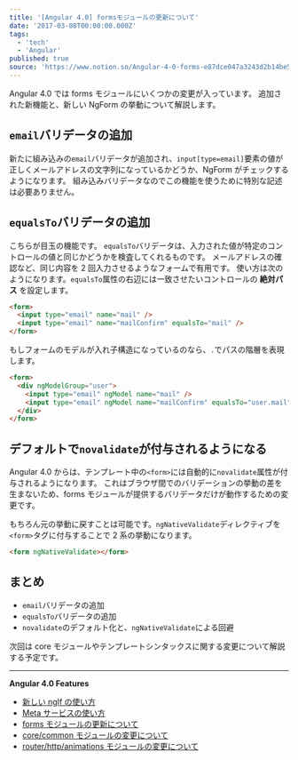 ```yaml
---
title: '[Angular 4.0] formsモジュールの更新について'
date: '2017-03-08T00:00:00.000Z'
tags:
  - 'tech'
  - 'Angular'
published: true
source: 'https://www.notion.so/Angular-4-0-forms-e87dce047a3243d2b14be546a741e9d9'
---
```


Angular 4.0 では forms モジュールにいくつかの変更が入っています。 追加された新機能と、新しい NgForm の挙動について解説します。

## `email`バリデータの追加

新たに組み込みの`email`バリデータが追加され、`input[type=email]`要素の値が正しくメールアドレスの文字列になっているかどうか、NgForm がチェックするようになります。 組み込みバリデータなのでこの機能を使うために特別な記述は必要ありません。

## `equalsTo`バリデータの追加

こちらが目玉の機能です。 `equalsTo`バリデータは、入力された値が特定のコントロールの値と同じかどうかを検査してくれるものです。 メールアドレスの確認など、同じ内容を 2 回入力させるようなフォームで有用です。 使い方は次のようになります。`equalsTo`属性の右辺には一致させたいコントロールの **絶対パス** を設定します。

```html
<form>
  <input type="email" name="mail" />
  <input type="email" name="mailConfirm" equalsTo="mail" />
</form>
```

もしフォームのモデルが入れ子構造になっているのなら、`.`でパスの階層を表現します。

```html
<form>
  <div ngModelGroup="user">
    <input type="email" ngModel name="mail" />
    <input type="email" ngModel name="mailConfirm" equalsTo="user.mail" />
  </div>
</form>
```

## デフォルトで`novalidate`が付与されるようになる

Angular 4.0 からは、テンプレート中の`<form>`には自動的に`novalidate`属性が付与されるようになります。 これはブラウザ間でのバリデーションの挙動の差を生まないため、forms モジュールが提供するバリデータだけが動作するための変更です。

もちろん元の挙動に戻すことは可能です。`ngNativeValidate`ディレクティブを`<form>`タグに付与することで 2 系の挙動になります。

```html
<form ngNativeValidate></form>
```

## まとめ

- `email`バリデータの追加
- `equalsTo`バリデータの追加
- `novalidate`のデフォルト化と、`ngNativeValidate`による回避

次回は core モジュールやテンプレートシンタックスに関する変更について解説する予定です。

---

**Angular 4.0 Features**

- [新しい ngIf の使い方](/post/ng4-feature-ngif/)
- [Meta サービスの使い方](/post/ng4-feature-meta-service/)
- [forms モジュールの更新について](/post/ng4-feature-forms-update/)
- [core/common モジュールの変更について](/post/ng4-feature-core-update/)
- [router/http/animations モジュールの変更について](/post/ng4-feature-libs-update/)
